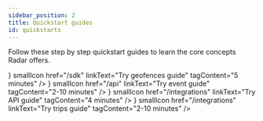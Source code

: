 ```yaml
---
sidebar_position: 2
title: Quickstart guides
id: quickstarts
---
```




Follow these step by step quickstart guides to learn the core concepts Radar offers.

<div className="deck-col-2">
  <IconCard
    title="Create your first geofence with the Radar Dashboard"
    icon={<BookIcon />}
    smallIcon
    href="/sdk"
    linkText="Try geofences guide"
    tagContent="5 minutes"
  />
  <IconCard
    title="Generate your first event with Simulator or Toolkit"
    icon={<BookIcon />}
    smallIcon
    href="/api"
    linkText="Try event guide"
    tagContent="2-10 minutes"
  />
  <IconCard
    title="Make your first API call"
    icon={<IntegrationsIcon />}
    smallIcon
    href="/integrations"
    linkText="Try API guide"
    tagContent="4 minutes"
  />
    <IconCard
    title="Start your first trip with Simulator or Toolkit"
    icon={<IntegrationsIcon />}
    smallIcon
    href="/integrations"
    linkText="Try trips guide"
    tagContent="2-10 minutes"
  />
</div>
